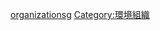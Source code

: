 {{Commonscat|Conservation organizations}}

[[Category:自然保育|organizationsg]]
[[Category:環境組織|Category:環境組織]]